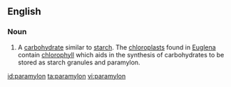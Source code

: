 ==English==

===Noun===
{{en-noun}}

# {{label|en|biochemistry}} A [[carbohydrate]] similar to [[starch]]. The [[chloroplast]]s found in [[Euglena]] contain [[chlorophyll]] which aids in the synthesis of carbohydrates to be stored as starch granules and paramylon.

[[id:paramylon]]
[[ta:paramylon]]
[[vi:paramylon]]